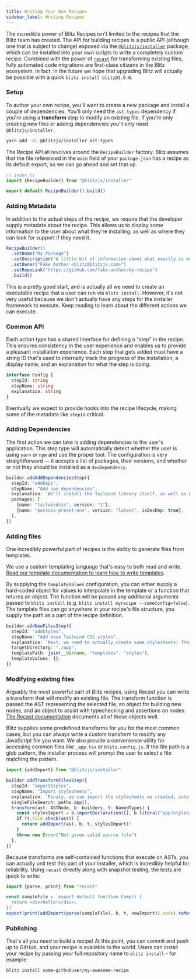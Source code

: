 ```yaml
---
title: Writing Your Own Recipes
sidebar_label: Writing Recipes
---
```


The incredible power of Blitz Recipes isn't limited to the recipes that the Blitz team has created. The API for building recipes is a public API (although one that is subject to change) exposed via the [`@blitzjs/installer`](https://npm.im/@blitzjs/installer) package, which can be installed into your own scripts to write a completely custom recipe. Combined with the power of [`recast`](https://github.com/benjamn/recast) for transforming existing files, fully automated code migrations are first-class citizens in the Blitz ecosystem. In fact, in the future we hope that upgrading Blitz will actually be possible with a quick `blitz install blitz@1.0.0`.

### Setup

To author your own recipe, you'll want to create a new package and install a couple of dependencies. You'll only need the `ast-types` dependency if you're using a **transform** step to modify an existing file. If you're only creating new files or adding dependencies you'll only need `@blitzjs/installer`.

```bash
yarn add -EL @blitzjs/installer ast-types
```

The Recipe API all revolves around the `RecipeBuilder` factory. Blitz assumes that the file referenced in the `main` field of your `package.json` has a recipe as its default export, so we can go ahead and set that up.

```typescript
// index.ts
import {RecipeBuilder} from "@blitzjs/installer"

export default RecipeBuilder().build()
```

### Adding Metadata

In addition to the actual steps of the recipe, we require that the developer supply metadata about the recipe. This allows us to display some information to the user about what they're installing, as well as where they can look for support if they need it.

```typescript
RecipeBuilder()
  .setName("My Package")
  .setDescription("A little bit of information about what exactly is being installed.")
  .setOwner("Fake Author <blitz@blitzjs.com>")
  .setRepoLink("https://github.com/fake-author/my-recipe")
  .build()
```

This is a pretty good start, and is actually all we need to create an executable recipe that a user can run via `blitz install`. However, it's not very useful because we don't actually have any steps for the installer framework to execute. Keep reading to learn about the different actions we can execute.

### Common API

Each action type has a shared interface for defining a "step" in the recipe. This ensures consistency in the user experience and enables us to provide a pleasant installation experience. Each step that gets added must have a string ID that's used to internally track the progress of the installation, a display name, and an explanation for what the step is doing.

```typescript
interface Config {
  stepId: string
  stepName: string
  explanation: string
}
```

Eventually we expect to provide hooks into the recipe lifecycle, making some of the metadata like `stepId` critical.

### Adding Dependencies

The first action we can take is adding dependencies to the user's application. This step type will automatically detect whether the user is using `yarn` or `npm` and use the proper tool. The configuration is very straightforward — it accepts a list of packages, their versions, and whether or not they should be installed as a `devDependency`.

```typescript
builder.addAddDependenciesStep({
  stepId: "addDeps",
  stepName: "Add npm dependencies",
  explanation: `We'll install the Tailwind library itself, as well as PostCSS for removing unused styles from our production bundles.`,
  packages: [
    {name: "tailwindcss", version: "1"},
    {name: "postcss-preset-env", version: "latest", isDevDep: true},
  ],
})
```

### Adding files

One incredibly powerful part of recipes is the ability to generate files from templates. 

We use a custom templating language that's easy to both read and write. [Read our template documentation to learn how to write templates](templates).

By supplying the `templateValues` configuration, you can either supply a hard-coded object for values to interpolate in the template or a function that returns an object. The function will be passed any additional arguments passed to `blitz install` (e.g. `blitz install myrecipe --someConfig=false`). The template files can go anywhere in your recipe's file structure, you supply the path as a part of the recipe definition.

```typescript
builder.addNewFilesStep({
  stepId: "addStyles",
  stepName: "Add base Tailwind CSS styles",
  explanation: `Next, we need to actually create some stylesheets! These stylesheets can either be modified to include global styles for your app, or you can stick to using classnames in your components.`,
  targetDirectory: "./app",
  templatePath: join(__dirname, "templates", "styles"),
  templateValues: {},
})
```

### Modifying existing files

Arguably the most powerful part of Blitz recipes, using Recast you can write a transform that will modify an existing file. The transform function is passed the AST representing the selected file, an object for building new nodes, and an object to assist with typechecking and assertions on nodes. [The Recast documentation](https://github.com/benjamn/recast) documents all of those objects well.

Blitz supplies some predefined transforms for you for the most common cases, but you can always write a custom transform to modify any JavaScript file you want. We also provide a convenience utility for accessing common files like `_app.tsx` or `blitz.config.js`. If the file path is a glob pattern, the installer process will prompt the user to select a file matching the pattern.

```typescript
import {addImport} from "@blitzjs/installer"

builder.addTransformFilesStep({
  stepId: "importStyles",
  stepName: "Import stylesheets",
  explanation: `Finaly, we can import the stylesheets we created, into our application. For now we'll put them in document.tsx, but if you'd like to only style a part of your app with tailwind you could import the styles lower down in your component tree.`,
  singleFileSearch: paths.app(),
  transform(ast: ASTNode, b: builders, t: NamedTypes) {
    const stylesImport = b.importDeclaration([], b.literal("app/styles/index.css"))
    if (t.File.check(ast)) {
      return addImport(ast, b, t, stylesImport)!
    }
    throw new Error("Not given valid source file")
  },
})
```

Because transforms are self-contained functions that execute on ASTs, you can actually unit test this part of your installer, which is incredibly helpful for reliability. Using `recast` directly along with snapshot testing, the tests are quick to write:

```typescript
import {parse, print} from "recast"

const sampleFile = `export default function Comp() {
  return <div>hello!</div>;
})`
expect(print(addImport(parse(sampleFile), b, t, newImport)).code).toMatchSnapshot()
```

### Publishing

That's all you need to build a recipe! At this point, you can commit and push up to GitHub, and your recipe is available to the world. Users can install your recipe by passing your full repository name to `blitz install` - for example:

```bash
blitz install some-githubuser/my-awesome-recipe
```
